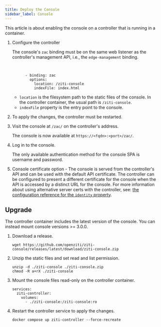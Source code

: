 ```yaml
---
title: Deploy the Console
sidebar_label: Console
---
```


This article is about enabling the console on a controller that is running in a container.

1. Configure the controller

    The console's `zac` binding must be on the same web listener as the controller's management API, i.e., the `edge-management` binding.

    <br />

    ```text
          - binding: zac
            options:
              location: /ziti-console
              indexFile: index.html
    ```

    - `location` is the filesystem path to the static files of the console. In the controller container, the usual path is `/ziti-console`.
    - `indexFile` property is the entry point to the console.

1. To apply the changes, the controller must be restarted.
1. Visit the console at `/zac/` on the controller's address.

    The console is now available at `https://<fqdn>:<port>/zac/`.

1. Log in to the console.

    The only available authentication method for the console SPA is username and password.

1. Console certificate option - The console is served from the controller's API and can be used with the default API certificate. The controller can be configured to present a different certificate for the console when the API is accessed by a distinct URL for the console. For more information about using alternative server certs with the controller, see: [the configuration reference for the `identity` property](/reference/30-configuration/conventions.md#identity).

## Upgrade

The controller container includes the latest version of the console. You can instead mount console versions >= 3.0.0.

1. Download a release.

    ```text
    wget https://github.com/openziti/ziti-console/releases/latest/download/ziti-console.zip
    ```

1. Unzip the static files and set read and list permission.

    ```text
    unzip -d ./ziti-console ./ziti-console.zip
    chmod -R a+rX ./ziti-console
    ```

1. Mount the console files read-only on the controller container.

    ```text
    services:
      ziti-controller:
        volumes:
          - ./ziti-console:/ziti-console:ro
    ```

1. Restart the controller service to apply the changes.

    ```text
    docker compose up ziti-controller --force-recreate
    ```
